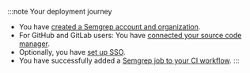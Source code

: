 :::note Your deployment journey
- You have [created a Semgrep account and organization](/deployment/create-account-and-orgs). 
- For GitHub and GitLab users: You have [connected your source code manager](/deployment/connect-scm).
- Optionally, you have [set up SSO](/deployment/sso).
- You have successfully added a [Semgrep job to your CI workflow](/deployment/add-semgrep-to-ci).
:::
